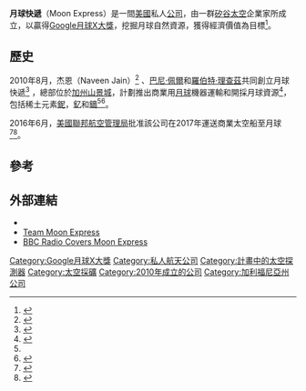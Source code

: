 {{更新|time=2018-12-09T23:18:19+00:00}}
{{Infobox company
|company_name = 月球快遞
|company_type = 私人
|foundation = 
|location    = [[美國|美國]][[加州|加州]]
|key_people = 杰恩（Naveen Jain）
|industry = [[月球|月球]]採擴
|homepage = 
|footnotes =
}}

'''月球快遞'''（Moon Express）是一間[[美國|美國]]私人[[公司|公司]]，由一群[[矽谷|矽谷]][[太空|太空]]企業家所成立，以贏得[[Google月球X大獎|Google月球X大獎]]，挖掘月球自然資源，獲得經濟價值為目標<ref name=lat20110408a>{{cite news |title=MoonEx aims to scour Moon for rare materials |url=http://www.latimes.com/business/la-fi-moon-venture-20110408,0,1715396.story |accessdate=2011-04-10 |newspaper=Los Angeles Times |date=2011-08-20 |quote=''MoonEx's machines are designed to look for materials that are scarce on Earth but found in everything from a Toyota Prius car battery to guidance systems on cruise missiles. ... The company is among several teams hoping to someday win the Google Lunar X Prize competition, a $30-million race to the Moon in which a {{Sic|hide=y|privately|-}}funded team must successfully place a robot on the Moon's surface and have it explore at least 1/3 of a mile. It also must transmit high definition video and images back to Earth before 2016. ... should be ready to land on the lunar surface by 2013.'' |first=W.J. |last=Hennigan |archive-date=2019-10-17 |archive-url=https://web.archive.org/web/20191017013449/https://www.latimes.com/business/la-xpm-2011-apr-08-la-fi-moon-venture-20110408-story.html |dead-url=no }}</ref>。

==歷史==
2010年8月，杰恩（Naveen Jain）<ref name="ForbesMoon">{{cite news |url=http://www.forbes.com/sites/briancaulfield/2011/07/22/billionaire-naveen-jain-think-of-the-moon-as-just-another-continent/ |title=Naveen Jain: 'Think Of The Moon As Just Another Continent' |publisher=[[Forbes|Forbes]] |accessdate=August 16, 2011 |first=Brian |last=Caulfield |archive-date=2020-10-25 |archive-url=https://web.archive.org/web/20201025204357/https://www.forbes.com/sites/briancaulfield/2011/07/22/billionaire-naveen-jain-think-of-the-moon-as-just-another-continent/ |dead-url=no }}</ref> 、[[巴尼·佩爾|巴尼·佩爾]]和[[羅伯特·理查茲|羅伯特·理查茲]]共同創立月球快遞<ref name="SuccessfulFlight">{{cite web |url=http://www.spaceref.com/news/viewpr.html?pid=33991 |title=Moon Express Announces First Successful Flight Test of Lunar Lander System Developed With NASA Partnership |publisher= Moon Express |accessdate=August 16, 2011}}</ref> ，總部位於[[加州|加州]][[山景城_(加利福尼亞州)|山景城]]，計劃推出商業用[[月球|月球]]機器運輸和開採月球資源<ref name="HuffingtonPost">{{cite news |url=http://www.huffingtonpost.com/2011/07/22/new-space-business_n_907358.html |title=The New Space Biz: Companies Seek Cash In The Cosmos |accessdate=August 16, 2011 |work=Huffington Post |first=Saki |last=Knafo |date=July 22, 2011 |archive-date=2017-04-22 |archive-url=https://web.archive.org/web/20170422054320/http://www.huffingtonpost.com/2011/07/22/new-space-business_n_907358.html |dead-url=no }}</ref>，包括稀土元素[[鈮|鈮]]，[[釔|釔]]和[[鏑|鏑]]<ref name=lat20110408a/><ref name="Hindu.com">{{cite news| url=http://www.hindu.com/seta/2011/06/02/stories/2011060251761300.htm| title=Moving the heaven to get some rare earth| publisher=[[The_Hindu|The Hindu]]| date=June 2, 2011| accessdate=June 7, 2011| location=Chennai, India| archive-date=2011-06-07| archive-url=https://web.archive.org/web/20110607035828/http://www.hindu.com/seta/2011/06/02/stories/2011060251761300.htm| dead-url=yes}}</ref>。

2016年6月，[[美國聯邦航空管理局|美國聯邦航空管理局]]批准該公司在2017年運送商業太空船至月球<ref name="wsj.com">{{cite news| last=Pasztor| first=Andy| url=http://www.wsj.com/articles/u-s-set-to-approve-moon-mission-by-commercial-space-venture-1465166277| title=U.S. Set to Approve Moon Mission by Commercial Space Venture| newspaper=The [[Wall_Street_Journal|Wall Street Journal]]| date=June 5, 2016| accessdate=June 6, 2016| archive-date=2020-11-08| archive-url=https://web.archive.org/web/20201108103327/https://www.wsj.com/articles/u-s-set-to-approve-moon-mission-by-commercial-space-venture-1465166277| dead-url=no}}</ref><ref>{{cite web|url=http://www.nytimes.com/2016/08/04/science/moon-express-faa.html|title=Florida Company Gets Approval to Put Robotic Lander on Moon|date=4 August 2016|work=The New York Times|access-date=2016-08-04|archive-date=2020-11-19|archive-url=https://web.archive.org/web/20201119030353/https://www.nytimes.com/2016/08/04/science/moon-express-faa.html|dead-url=no}}</ref>。


==參考==
{{Reflist}}

==外部連結==
*{{official website|http://www.moonexpress.com/|name=Moon Express official website}}
*[http://www.googlelunarxprize.org/teams/moon-express/videos/moon-express-stem-webisode1mp4 Team Moon Express] {{Wayback|url=http://www.googlelunarxprize.org/teams/moon-express/videos/moon-express-stem-webisode1mp4 |date=20120406113642 }}
*[http://www.googlelunarxprize.org/teams/moon-express/blog/bbc-radio-covers-moon-express BBC Radio Covers Moon Express] {{Wayback|url=http://www.googlelunarxprize.org/teams/moon-express/blog/bbc-radio-covers-moon-express |date=20120406113708 }}

[[Category:Google月球X大獎|Category:Google月球X大獎]]
[[Category:私人航天公司|Category:私人航天公司]]
[[Category:計畫中的太空探測器|Category:計畫中的太空探測器]]
[[Category:太空採礦|Category:太空採礦]]
[[Category:2010年成立的公司|Category:2010年成立的公司]]
[[Category:加利福尼亞州公司|Category:加利福尼亞州公司]]
